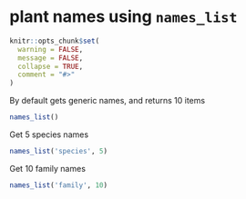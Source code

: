 # plant names using `names_list`

```r
knitr::opts_chunk$set(
  warning = FALSE,
  message = FALSE,
  collapse = TRUE,
  comment = "#>"
)
```

By default gets generic names, and returns 10 items

```r
names_list()
```

Get 5 species names

```r
names_list('species', 5)
```

Get 10 family names

```r
names_list('family', 10)
```
